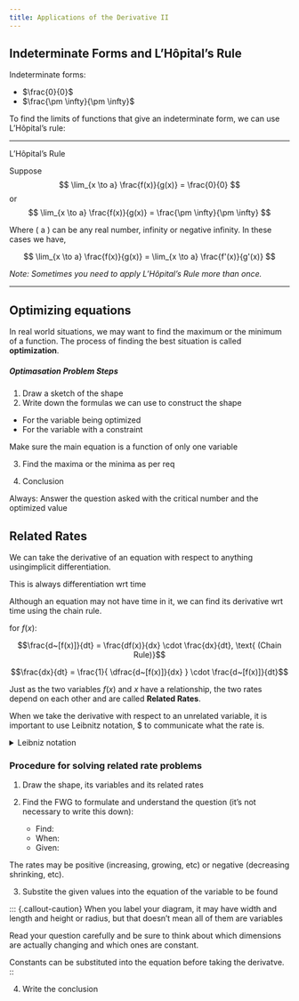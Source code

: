 ```yaml
---
title: Applications of the Derivative II
---
```


## Indeterminate Forms and $\text{L'H\^{o}pital's}$ Rule

Indeterminate forms:

- $\frac{0}{0}$
- $\frac{\pm \infty}{\pm \infty}$

To find the limits of functions that give an indeterminate form, we can use $\text{L'H\^{o}pital's}$ rule:

---

$\text{L'H\^{o}pital's}$ Rule

Suppose
$$
\lim_{x \to a} \frac{f(x)}{g(x)} = \frac{0}{0}
$$
or
$$
\lim_{x \to a} \frac{f(x)}{g(x)} = \frac{\pm \infty}{\pm \infty}
$$

Where \( a \) can be any real number, infinity or negative infinity. In these cases we have,

$$
\lim_{x \to a} \frac{f(x)}{g(x)} = \lim_{x \to a} \frac{f'(x)}{g'(x)}
$$

*Note: Sometimes you need to apply L'Hôpital's Rule more than once.*

---

## Optimizing equations

In real world situations, we may want to find the maximum or the minimum of a function. The process of finding the best situation is called **optimization**.

##### Optimasation Problem Steps

1. Draw a sketch of the shape
2. Write down the formulas we can use to construct the shape
  - For the variable being optimized
  - For the variable with a constraint

::: {.callout-caution}
Make sure the main equation is a function of only one variable
:::

3. Find the maxima or the minima as per req

4. Conclusion

::: {.callout-note}
Always: Answer the question asked with the critical number and the optimized value
:::

## Related Rates

We can take the derivative of an equation with respect to anything usingimplicit differentiation.

This is always differentiation wrt time

Although an equation may not have time in it, we can find its derivative wrt time using the chain rule.

for $f(x)$:

$$\frac{d~[f(x)]}{dt} = \frac{df(x)}{dx} \cdot \frac{dx}{dt}, \text{ (Chain Rule)}$$

$$\frac{dx}{dt} = \frac{1}{ \dfrac{d~[f(x)]}{dx} } \cdot \frac{d~[f(x)]}{dt}$$

Just as the two variables $f(x)$ and $x$ have a relationship, the two rates depend on each other and are called **Related Rates**.

When we take the derivative with respect to an unrelated variable, it is important to use  Leibnitz notation, $\frac{dy}{dx} to communicate what the rate is.

<details><summary>Leibniz notation</summary>

In calculus, Leibniz's notation, named in honor of the 17th-century German philosopher and mathematician Gottfried Wilhelm Leibniz, uses the symbols $dx$ and $dy$ to represent infinitely small (or infinitesimal) increments of $x$ and $y$, respectively, just as $\Delta x$ and $\Delta y$ represent finite increments of $x$ and $y$, respectively. [source](https://en.wikipedia.org/wiki/Leibniz%27s_notation)

</details>

### Procedure for solving related rate problems

1. Draw the shape, its variables and its related rates

2. Find the FWG to formulate and understand the question (it's not necessary to write this down):
    - Find:
    - When:
    - Given:

::: {.callout-caution}
The rates may be positive (increasing, growing, etc) or negative (decreasing shrinking, etc).
:::

3. Substite the given values into the equation of the variable to be found

::: {.callout-caution}
When you label your diagram, it may have width and length and height or radius, but that doesn’t mean all of them are variables

Read your question carefully and be sure to think about which dimensions are actually changing and which ones are constant.

Constants can be substituted into the equation before taking the derivatve.
::


4. Write the conclusion
